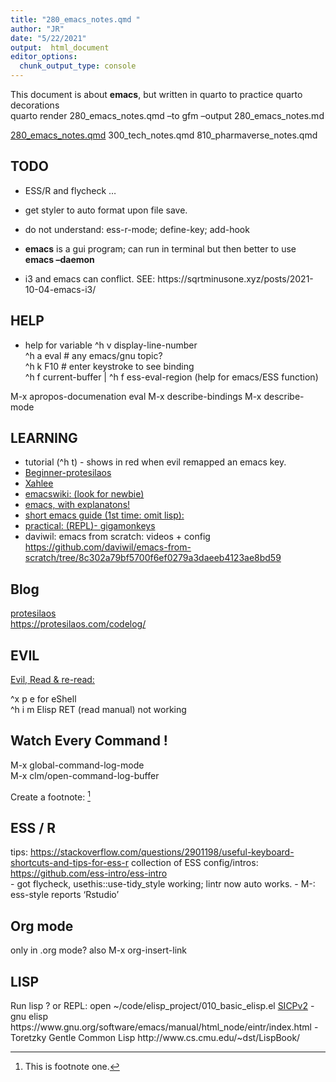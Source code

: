 ```yaml
---
title: "280_emacs_notes.qmd "
author: "JR"
date: "5/22/2021"
output:  html_document
editor_options: 
  chunk_output_type: console
---
```


::: callout-note
This document is about **emacs**, but written in quarto to practice quarto decorations \
quarto render 280_emacs_notes.qmd --to gfm --output 280_emacs_notes.md
:::

[280_emacs_notes.qmd](280_emacs_notes.qmd)
300_tech_notes.qmd
810_pharmaverse_notes.qmd

## TODO
- ESS/R and flycheck ...
- get styler to auto format upon file save.
- do not understand: ess-r-mode; define-key; add-hook 

- **emacs** is a gui program;  can run in terminal but then better to use **emacs --daemon**
- i3 and emacs can conflict.    SEE: https://sqrtminusone.xyz/posts/2021-10-04-emacs-i3/ 

## HELP
- help for variable
^h v  display-line-number \
^h a  eval   # any emacs/gnu topic? \
^h k  F10     # enter keystroke to see binding \
^h f current-buffer | ^h f ess-eval-region (help for emacs/ESS function)

M-x apropos-documenation eval
M-x describe-bindings
M-x describe-mode

## LEARNING
- tutorial (^h t) - shows in red when evil remapped an emacs key.
- [Beginner-protesilaos](https://protesilaos.com/codelog/2024-11-28-basic-emacs-configuration/)
- [Xahlee](http://xahlee.info/emacs/how_to_read.html)
- [emacswiki: (look for newbie)](https://www.emacswiki.org/)
- [emacs, with explanatons!](https://www2.lib.uchicago.edu/keith/tcl-course/emacs-tutorial.html)
- [short emacs guide (1st time: omit lisp):](https://github.com/chrisdone-archive/elisp-guide?tab=readme-ov-file#programming-in-emacs-lisp)
- [practical: (REPL)- gigamonkeys](https://gigamonkeys.com/book/)
- daviwil:  emacs from scratch: videos + config
<https://github.com/daviwil/emacs-from-scratch/tree/8c302a79bf5700f6ef0279a3daeeb4123ae8bd59>

## Blog
[protesilaos](https://protesilaos.com/) \
<https://protesilaos.com/codelog/>

## EVIL
[Evil, Read & re-read:](https://github.com/noctuid/evil-guide)

^x p e  for eShell \
^h i m Elisp RET (read manual) not working \

## Watch Every Command ! 
M-x global-command-log-mode \
M-x clm/open-command-log-buffer \

Create a footnote: [^1]

[^1]: This is footnote one.


## ESS / R
tips:  <https://stackoverflow.com/questions/2901198/useful-keyboard-shortcuts-and-tips-for-ess-r>
collection of ESS config/intros: <https://github.com/ess-intro/ess-intro> \
- got flycheck,  usethis::use-tidy_style working; lintr now auto works.
- M-: ess-style reports 'Rstudio'

\newpage
\pagebreak

## Org mode
only in .org mode?
also M-x org-insert-link

## LISP
Run lisp ?  or REPL:   open  ~/code/elisp_project/010_basic_elisp.el
[SICPv2](https://mitp-content-server.mit.edu/books/content/sectbyfn/books_pres_0/6515/sicp.zip/full-text/book/book-Z-H-1.html)
- gnu elisp https://www.gnu.org/software/emacs/manual/html_node/eintr/index.html 
- Toretzky Gentle Common Lisp http://www.cs.cmu.edu/~dst/LispBook/
